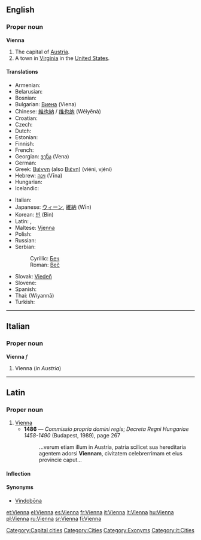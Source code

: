 {{wikipedia}}
==English==

===Proper noun===
'''Vienna'''

# The capital of [[Austria]].
# A town in [[Virginia]] in the [[United States]].

====Translations====
{{trans-top|capital of Austria}}
* Armenian: {{t|hy|Վիեննա|sc=Armn|tr=Vienna}}
* Belarusian: {{t-|be|Вена|f|tr=Vena|sc=Cyrl|xs=Belarusian}}
* Bosnian: {{t-|bs|Beč|m}}
* Bulgarian: [[Виена]] (Viena) {{f}}
* Chinese: [[維也納]] / [[维也纳]] (Wéiyĕnà)
* Croatian: {{t-|hr|Beč|m}}
* Czech: {{t-|cs|Vídeň|f}}
* Dutch: {{t-|nl|Wenen}}
* Estonian: {{t+|et|Viin}}
* Finnish: {{t+|fi|Wien}}
* French: {{t+|fr|Vienne}}
* Georgian: [[ვენა]] (Vena)
* German: {{t+|de|Wien|n}}
* Greek: [[Βιέννη]] (also [[Βιένη]]) (viéni, vjéni) {{f}}
* Hebrew: [[וינה]] (Vīna)
* Hungarian: {{t+|hu|Bécs}}
* Icelandic: {{t-|is|Vín|f}}
{{trans-mid}}
* Italian: {{t+|it|Vienna|f}}
* Japanese: [[ウィーン]], [[維納]] (Wīn)
* Korean: [[빈]] (Bin)
* Latin: {{t+|la|Vienna}}, {{t+|la|Vindobona}}
* Maltese: [[Vjenna]]
* Polish: {{t+|pl|Wiedeń|m}}
* Russian: {{t-|ru|Вена|f|tr=Véna|sc=Cyrl}}
* Serbian:
*: Cyrillic: [[Беч]] {{m}}
*: Roman: [[Beč]] {{m}}
* Slovak: [[Viedeň]]
* Slovene: {{t+|sl|Dunaj|m}}
* Spanish: {{t+|es|Viena}}
* Thai: {{Thai|[[เวียนนา]]}} (Wiyannā)
* Turkish: {{t+|tr|Viyana}}
{{trans-bottom}}

{{trans-top|in Virginia, USA}}
{{trans-mid}}
{{trans-bottom}}

[[Category:Capital cities]]
[[Category:Cities]]
[[Category:Exonyms]]

----

==Italian==

===Proper noun===
'''Vienna''' ''f''

# Vienna (''in Austria'')

[[Category:it:Cities]]

----

==Latin==

===Proper noun===
{{la-proper noun|Vienna|Viennae|Viennae|f|first}}

# [[#English|Vienna]]
#* '''1486''' — ''Commissio propria domini regis''; ''Decreta Regni Hungariae 1458-1490'' (Budapest, 1989), page 267
#*: ...verum etiam illum in Austria, patria scilicet sua hereditaria agentem adorsi '''Viennam''', civitatem celebrerrimam et eius provincie caput...

====Inflection====
{{la-decl-1st-loc|Vienn}}

====Synonyms====
* [[Vindobona|Vindobōna]]

[[et:Vienna]]
[[el:Vienna]]
[[es:Vienna]]
[[fr:Vienna]]
[[it:Vienna]]
[[lt:Vienna]]
[[hu:Vienna]]
[[pl:Vienna]]
[[ru:Vienna]]
[[sr:Vienna]]
[[fi:Vienna]]
